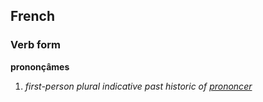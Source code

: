 ==French==
===Verb form===
'''prononçâmes'''

# ''first-person plural indicative past historic of [[prononcer]]''